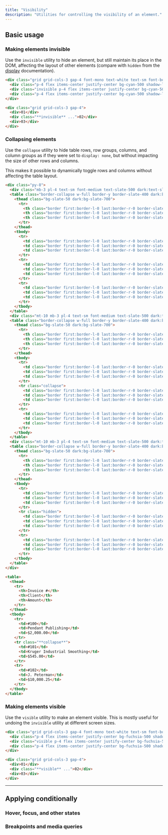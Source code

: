 ---
title: "Visibility"
description: "Utilities for controlling the visibility of an element."
---



## Basic usage

### Making elements invisible

Use the `invisible` utility to hide an element, but still maintain its place in the DOM, affecting the layout of other elements (compare with `hidden` from the [display](/docs/display#hidden) documentation).

```html {{ example: true }}
<div class="grid grid-cols-3 gap-4 font-mono text-white text-sm font-bold leading-6">
  <div class="p-4 flex items-center justify-center bg-cyan-500 shadow-lg rounded-lg">01</div>
  <div class="invisible p-4 flex items-center justify-center bg-cyan-500 shadow-lg rounded-lg">02</div>
  <div class="p-4 flex items-center justify-center bg-cyan-500 shadow-lg rounded-lg">03</div>
</div>
```

```html
<div class="grid grid-cols-3 gap-4">
  <div>01</div>
  <div class="**invisible** ...">02</div>
  <div>03</div>
</div>
```

### Collapsing elements

Use the `collapse` utility to hide table rows, row groups, columns, and column groups as if they were set to `display: none`, but without impacting the size of other rows and columns.

This makes it possible to dynamically toggle rows and columns without affecting the table layout.

```html {{ example: { p: 'none' } }}
<div class="py-8">
  <div class="mb-3 pl-4 text-sm font-medium text-slate-500 dark:text-slate-400">Showing all rows</div>
  <table class="border-collapse w-full border-y border-slate-400 dark:border-slate-500 bg-white dark:bg-slate-800 text-sm shadow-sm">
    <thead class="bg-slate-50 dark:bg-slate-700">
      <tr>
        <th class="border first:border-l-0 last:border-r-0 border-slate-300 dark:border-slate-600 font-semibold px-4 py-3 text-slate-900 dark:text-slate-200 text-left">Invoice #</th>
        <th class="border first:border-l-0 last:border-r-0 border-slate-300 dark:border-slate-600 font-semibold px-4 py-3 text-slate-900 dark:text-slate-200 text-left">Client</th>
        <th class="border first:border-l-0 last:border-r-0 border-slate-300 dark:border-slate-600 font-semibold px-4 py-3 text-slate-900 dark:text-slate-200 text-right">Amount</th>
      </tr>
    </thead>
    <tbody>
      <tr>
        <td class="border first:border-l-0 last:border-r-0 border-slate-300 dark:border-slate-700 px-4 py-3 text-slate-500 dark:text-slate-400">#100</td>
        <td class="border first:border-l-0 last:border-r-0 border-slate-300 dark:border-slate-700 px-4 py-3 text-slate-500 dark:text-slate-400">Pendant Publishing</td>
        <td class="border first:border-l-0 last:border-r-0 border-slate-300 dark:border-slate-700 px-4 py-3 text-slate-500 dark:text-slate-400 text-right tabular-nums">$2,000.00</td>
      </tr>
      <tr>
        <td class="border first:border-l-0 last:border-r-0 border-slate-300 dark:border-slate-700 px-4 py-3 text-slate-500 dark:text-slate-400">#101</td>
        <td class="border first:border-l-0 last:border-r-0 border-slate-300 dark:border-slate-700 px-4 py-3 text-slate-500 dark:text-slate-400">Kruger Industrial Smoothing</td>
        <td class="border first:border-l-0 last:border-r-0 border-slate-300 dark:border-slate-700 px-4 py-3 text-slate-500 dark:text-slate-400 text-right tabular-nums">$545.00</td>
      </tr>
      <tr>
        <td class="border first:border-l-0 last:border-r-0 border-slate-300 dark:border-slate-700 px-4 py-3 text-slate-500 dark:text-slate-400">#102</td>
        <td class="border first:border-l-0 last:border-r-0 border-slate-300 dark:border-slate-700 px-4 py-3 text-slate-500 dark:text-slate-400">J. Peterman</td>
        <td class="border first:border-l-0 last:border-r-0 border-slate-300 dark:border-slate-700 px-4 py-3 text-slate-500 dark:text-slate-400 text-right tabular-nums">$10,000.25</td>
      </tr>
    </tbody>
  </table>
  <div class="mt-10 mb-3 pl-4 text-sm font-medium text-slate-500 dark:text-slate-400">Hiding a row using <code class="text-xs text-slate-700 dark:text-slate-300">`collapse`</code></div>
  <table class="border-collapse w-full border-y border-slate-400 dark:border-slate-500 bg-white dark:bg-slate-800 text-sm shadow-sm">
    <thead class="bg-slate-50 dark:bg-slate-700">
      <tr>
        <th class="border first:border-l-0 last:border-r-0 border-slate-300 dark:border-slate-600 font-semibold px-4 py-3 text-slate-900 dark:text-slate-200 text-left">Invoice #</th>
        <th class="border first:border-l-0 last:border-r-0 border-slate-300 dark:border-slate-600 font-semibold px-4 py-3 text-slate-900 dark:text-slate-200 text-left">Client</th>
        <th class="border first:border-l-0 last:border-r-0 border-slate-300 dark:border-slate-600 font-semibold px-4 py-3 text-slate-900 dark:text-slate-200 text-right">Amount</th>
      </tr>
    </thead>
    <tbody>
      <tr>
        <td class="border first:border-l-0 last:border-r-0 border-slate-300 dark:border-slate-700 px-4 py-3 text-slate-500 dark:text-slate-400">#100</td>
        <td class="border first:border-l-0 last:border-r-0 border-slate-300 dark:border-slate-700 px-4 py-3 text-slate-500 dark:text-slate-400">Pendant Publishing</td>
        <td class="border first:border-l-0 last:border-r-0 border-slate-300 dark:border-slate-700 px-4 py-3 text-slate-500 dark:text-slate-400 text-right tabular-nums">$2,000.00</td>
      </tr>
      <tr class="collapse">
        <td class="border first:border-l-0 last:border-r-0 border-slate-300 dark:border-slate-700 px-4 py-3 text-slate-500 dark:text-slate-400">#101</td>
        <td class="border first:border-l-0 last:border-r-0 border-slate-300 dark:border-slate-700 px-4 py-3 text-slate-500 dark:text-slate-400">Kruger Industrial Smoothing</td>
        <td class="border first:border-l-0 last:border-r-0 border-slate-300 dark:border-slate-700 px-4 py-3 text-slate-500 dark:text-slate-400 text-right tabular-nums">$545.00</td>
      </tr>
      <tr>
        <td class="border first:border-l-0 last:border-r-0 border-slate-300 dark:border-slate-700 px-4 py-3 text-slate-500 dark:text-slate-400">#102</td>
        <td class="border first:border-l-0 last:border-r-0 border-slate-300 dark:border-slate-700 px-4 py-3 text-slate-500 dark:text-slate-400">J. Peterman</td>
        <td class="border first:border-l-0 last:border-r-0 border-slate-300 dark:border-slate-700 px-4 py-3 text-slate-500 dark:text-slate-400 text-right tabular-nums">$10,000.25</td>
      </tr>
    </tbody>
  </table>
  <div class="mt-10 mb-3 pl-4 text-sm font-medium text-slate-500 dark:text-slate-400">Hiding a row using <code class="text-xs text-slate-700 dark:text-slate-300">`hidden`</code></div>
  <table class="border-collapse w-full border-y border-slate-400 dark:border-slate-500 bg-white dark:bg-slate-800 text-sm shadow-sm">
    <thead class="bg-slate-50 dark:bg-slate-700">
      <tr>
        <th class="border first:border-l-0 last:border-r-0 border-slate-300 dark:border-slate-600 font-semibold px-4 py-3 text-slate-900 dark:text-slate-200 text-left">Invoice #</th>
        <th class="border first:border-l-0 last:border-r-0 border-slate-300 dark:border-slate-600 font-semibold px-4 py-3 text-slate-900 dark:text-slate-200 text-left">Client</th>
        <th class="border first:border-l-0 last:border-r-0 border-slate-300 dark:border-slate-600 font-semibold px-4 py-3 text-slate-900 dark:text-slate-200 text-right">Amount</th>
      </tr>
    </thead>
    <tbody>
      <tr>
        <td class="border first:border-l-0 last:border-r-0 border-slate-300 dark:border-slate-700 px-4 py-3 text-slate-500 dark:text-slate-400">#100</td>
        <td class="border first:border-l-0 last:border-r-0 border-slate-300 dark:border-slate-700 px-4 py-3 text-slate-500 dark:text-slate-400">Pendant Publishing</td>
        <td class="border first:border-l-0 last:border-r-0 border-slate-300 dark:border-slate-700 px-4 py-3 text-slate-500 dark:text-slate-400 text-right tabular-nums">$2,000.00</td>
      </tr>
      <tr class="hidden">
        <td class="border first:border-l-0 last:border-r-0 border-slate-300 dark:border-slate-700 px-4 py-3 text-slate-500 dark:text-slate-400">#101</td>
        <td class="border first:border-l-0 last:border-r-0 border-slate-300 dark:border-slate-700 px-4 py-3 text-slate-500 dark:text-slate-400">Kruger Industrial Smoothing</td>
        <td class="border first:border-l-0 last:border-r-0 border-slate-300 dark:border-slate-700 px-4 py-3 text-slate-500 dark:text-slate-400 text-right tabular-nums">$545.00</td>
      </tr>
      <tr>
        <td class="border first:border-l-0 last:border-r-0 border-slate-300 dark:border-slate-700 px-4 py-3 text-slate-500 dark:text-slate-400">#102</td>
        <td class="border first:border-l-0 last:border-r-0 border-slate-300 dark:border-slate-700 px-4 py-3 text-slate-500 dark:text-slate-400">J. Peterman</td>
        <td class="border first:border-l-0 last:border-r-0 border-slate-300 dark:border-slate-700 px-4 py-3 text-slate-500 dark:text-slate-400 text-right tabular-nums">$10,000.25</td>
      </tr>
    </tbody>
  </table>
</div>
```

```html
<table>
  <thead>
    <tr>
      <th>Invoice #</th>
      <th>Client</th>
      <th>Amount</th>
    </tr>
  </thead>
  <tbody>
    <tr>
      <td>#100</td>
      <td>Pendant Publishing</td>
      <td>$2,000.00</td>
    </tr>
    <tr class="**collapse**">
      <td>#101</td>
      <td>Kruger Industrial Smoothing</td>
      <td>$545.00</td>
    </tr>
    <tr>
      <td>#102</td>
      <td>J. Peterman</td>
      <td>$10,000.25</td>
    </tr>
  </tbody>
</table>
```

### Making elements visible

Use the `visible` utility to make an element visible. This is mostly useful for undoing the `invisible` utility at different screen sizes.

```html {{ example: true }}
<div class="grid grid-cols-3 gap-4 font-mono text-white text-sm font-bold leading-6">
  <div class="p-4 flex items-center justify-center bg-fuchsia-500 shadow-lg rounded-lg">01</div>
  <div class="visible p-4 flex items-center justify-center bg-fuchsia-500 shadow-lg rounded-lg">02</div>
  <div class="p-4 flex items-center justify-center bg-fuchsia-500 shadow-lg rounded-lg">03</div>
</div>
```

```html
<div class="grid grid-cols-3 gap-4">
  <div>01</div>
  <div class="**visible** ...">02</div>
  <div>03</div>
</div>
```

---

## <Heading ignore>Applying conditionally</Heading>

### <Heading ignore>Hover, focus, and other states</Heading>

<HoverFocusAndOtherStates defaultClass="visible" featuredClass="invisible" />

### <Heading ignore>Breakpoints and media queries</Heading>

<BreakpointsAndMediaQueries defaultClass="visible" featuredClass="invisible" />
